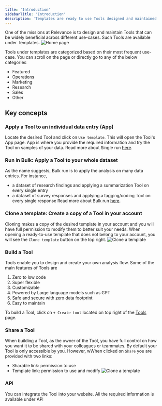 ```yaml
---
title: 'Introduction'
sidebarTitle: 'Introduction'
description: 'Templates are ready to use Tools designed and maintained by Relevance'
---
```

One of the missions at Relevance is to design and maintain Tools that can be widely beneficial
across different use-cases. Such Tools are available under Templates.
![Home page](/images/templates/templates-page.png)

Tools under templates are categorized based on their most frequent use-case. You can scroll on the page 
or directly go to any of the below categories:
* Featured
* Operations
* Marketing
* Research
* Sales
* Other

## Key concepts
### Apply a Tool to an individual data entry (App)
Locate the desired Tool and click on `Use template`. This will open the Tool's App page.
App is where you provide the required information and try the Tool on samples of your data.
Read more about Single run [here](/templates/single-run).

### Run in Bulk: Apply a Tool to your whole dataset
As the name suggests, Bulk run is to apply the analysis on many data entries. For instance, 
* a dataset of research findings and applying a summarization Tool on every single entry
* a dataset of survey responses and applying a tagging/coding Tool on every single response
Read more about Bulk run [here](/templates/bulk-run).

### Clone a template: Create a copy of a Tool in your account
Cloning makes a copy of the desired template in your account and you will have full permission to modify them
to better suit your needs.
When opening a ready-to-use template that does not belong to your account, you will see the
`Clone template` button on the top right.
![Clone a template](/images/general/clone-template1.png)

### Build a Tool
Tools enable you to design and create your own analysis flow. Some of the main features of Tools are
1. Zero to low code
2. Super flexible
3. Customizable
4. Powered by Large language models such as GPT
5. Safe and secure with zero data footprint
6. Easy to maintain

To build a Tool, click on `+ Create tool` located on top right of the [Tools](/get-started/key-concepts/tools) page.

### Share a Tool
When building a Tool, as the owner of the Tool, you have full control on how you want it to be shared with 
your colleagues or teammates.
By default your Tool is only accessible by you. However, wWhen clicked on `Share` you are provided with two
links:
* Sharable link: permission to use
* Template link: permission to use and modify
![Clone a template](/images/general/share.png)

### API
You can integrate the Tool into your website. All the required information is available under API